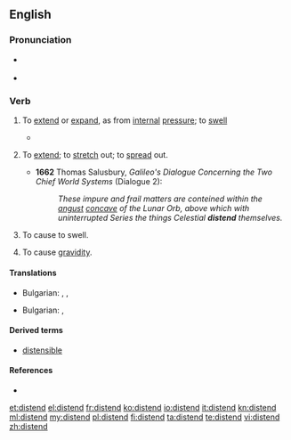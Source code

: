 ==English==

===Pronunciation===
* {{a|UK}} {{IPA|/dɪsˈtɛnd/}}
* {{rhymes|ɛnd}}

===Verb===
{{en-verb}}

# {{intransitive}} To [[extend]] or [[expand]], as from [[internal]] [[pressure]]; to [[swell]]
#* {{quote-book|year=1835|author=[[w:William Gilmore Simms|William Gilmore Simms]]|title=[[s:The Partisan|The Partisan]]|publisher=Harper|section=[[s:The Partisan/XV|Chapter XIV]]|page=[[s:Page:The Partisan, v1.djvu/171|180]]|passage=Then came the arrowy flight and form of the hurricane itself&mdash;its actual bulk&mdash;its imbodied power, pressing along through the forest in a gyratory progress, not fifty yards wide, never '''distending''' in width, yet capriciously winding from right to left and left to right<!--, in a zigzag direction, as if a playful spirit thus strove to mix with all the terrors of destruction the sportive mood of the most idle fancy-->.}}
# {{transitive|reflexive|archaic}} To [[extend]]; to [[stretch]] out; to [[spread]] out.
#*'''1662''' Thomas Salusbury, ''Galileo's Dialogue Concerning the Two Chief World Systems'' (Dialogue 2):
#*:''These impure and frail matters are conteined within the [[angust]] [[concave]] of the Lunar Orb, above which with uninterrupted Series the things Celestial '''distend''' themselves.''
# {{transitive}} To cause to swell.
# {{biology}} To cause [[gravidity]].

====Translations====
{{trans-top|To [[extend]] or [[expand]]}}
* Bulgarian: ,  {{t|bg|разтеглям|sc=Cyrl}},  {{t|bg|разширявам|sc=Cyrl}}
{{trans-mid}}
{{trans-bottom}}

{{trans-top|To cause to swell}}
* Bulgarian: ,  {{t|bg|раздувам|sc=Cyrl}}
{{trans-mid}}
{{trans-bottom}}

====Derived terms====
* [[distensible]]

====References====
* {{R:OED2}}

[[et:distend]]
[[el:distend]]
[[fr:distend]]
[[ko:distend]]
[[io:distend]]
[[it:distend]]
[[kn:distend]]
[[ml:distend]]
[[my:distend]]
[[pl:distend]]
[[fi:distend]]
[[ta:distend]]
[[te:distend]]
[[vi:distend]]
[[zh:distend]]